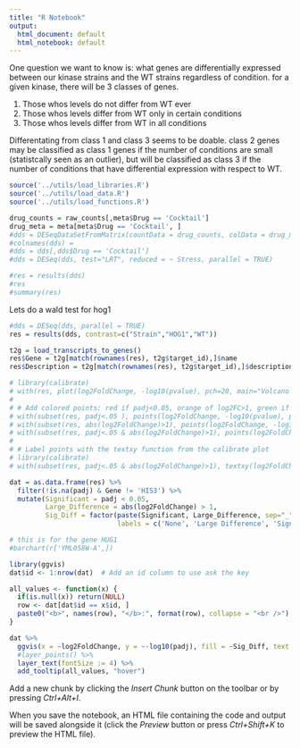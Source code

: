 ```yaml
---
title: "R Notebook"
output:
  html_document: default
  html_notebook: default
---
```


One question we want to know is: what genes are differentially expressed between our kinase strains and the WT strains regardless of condition. for a given kinase, there will be 3 classes of genes. 

1. Those whos levels do not differ from WT ever
2. Those whos levels differ from WT only in certain conditions
3. Those whos levels differ from WT in all conditions

Differentating from class 1 and class 3 seems to be doable. class 2 genes may be classified as class 1 genes if the number of conditions are small (statistcally seen as an outlier), but will be classified as class 3 if the number of conditions that have differential expression with respect to WT.

```r
source('../utils/load_libraries.R')
source('../utils/load_data.R')
source('../utils/load_functions.R')
```

```r


drug_counts = raw_counts[,meta$Drug == 'Cocktail']
drug_meta = meta[meta$Drug == 'Cocktail', ]
#dds = DESeqDataSetFromMatrix(countData = drug_counts, colData = drug_meta, design = ~ Stress + Strain)
#colnames(dds) = 
#dds = dds[,dds$Drug == 'Cocktail']
#dds = DESeq(dds, test="LRT", reduced = ~ Stress, parallel = TRUE)

#res = results(dds)
#res
#summary(res)


```
Lets do a wald test for hog1
```r
#dds = DESeq(dds, parallel = TRUE)
res = results(dds, contrast=c("Strain","HOG1","WT"))
```

```r
t2g = load_transcripts_to_genes()
res$Gene = t2g[match(rownames(res), t2g$target_id),]$name
res$Description = t2g[match(rownames(res), t2g$target_id),]$description
```

```r
# library(calibrate)
# with(res, plot(log2FoldChange, -log10(pvalue), pch=20, main="Volcano plot", xlim=c(-1,2.5), ylim = c(0,40)))
# 
# # Add colored points: red if padj<0.05, orange of log2FC>1, green if both)
# with(subset(res, padj<.05 ), points(log2FoldChange, -log10(pvalue), pch=20, col="red"))
# with(subset(res, abs(log2FoldChange)>1), points(log2FoldChange, -log10(pvalue), pch=20, col="orange"))
# with(subset(res, padj<.05 & abs(log2FoldChange)>1), points(log2FoldChange, -log10(pvalue), pch=20, col="green"))
# 
# # Label points with the textxy function from the calibrate plot
# library(calibrate)
# with(subset(res, padj<.05 & abs(log2FoldChange)>1), textxy(log2FoldChange, -log10(pvalue), labs=Gene, cex=.8))

dat = as.data.frame(res) %>% 
  filter(!is.na(padj) & Gene != 'HIS3') %>% 
  mutate(Significant = padj < 0.05, 
         Large_Difference = abs(log2FoldChange) > 1, 
         Sig_Diff = factor(paste(Significant, Large_Difference, sep="_"), 
                           labels = c('None', 'Large Difference', 'Significant', 'Large and Significant')))

```


```r
# this is for the gene HUG1
#barchart(r['YML058W-A',])
```

```r
library(ggvis)
dat$id <- 1:nrow(dat)  # Add an id column to use ask the key

all_values <- function(x) {
  if(is.null(x)) return(NULL)
  row <- dat[dat$id == x$id, ]
  paste0("<b>", names(row), "</b>:", format(row), collapse = "<br />")
}

dat %>% 
  ggvis(x = ~log2FoldChange, y = ~-log10(padj), fill = ~Sig_Diff, text := ~Gene, key := ~id) %>%
  #layer_points() %>%
  layer_text(fontSize := 4) %>%
  add_tooltip(all_values, "hover")

```


Add a new chunk by clicking the *Insert Chunk* button on the toolbar or by pressing *Ctrl+Alt+I*.

When you save the notebook, an HTML file containing the code and output will be saved alongside it (click the *Preview* button or press *Ctrl+Shift+K* to preview the HTML file).
